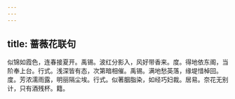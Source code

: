 ```yaml
---
---
---
```

title: 蔷薇花联句
---



似锦如霞色，连春接夏开。禹锡。波红分影入，风好带香来。度。得地依东阁，当阶奉上台。行式。浅深皆有态，次第暗相催。禹锡。满地愁英落，缘堤惜棹回。度。芳浓濡雨露，明丽隔尘埃。行式。似著胭脂染，如经巧妇裁。居易。奈花无别计，只有酒残杯。籍。